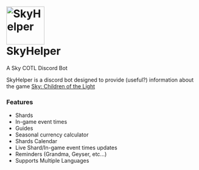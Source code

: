 <h1 style={{ textAlign: 'center' }}>
  <a href="https://github.com/imnaiyar/SkyHelper">
    <img src="https://skyhelper.xyz/assets/img/boticon.png" height="100" width="100" alt="SkyHelper" style={{ display: 'block', margin: '0 auto' }}/>
  </a>
  <br />
  SkyHelper
</h1>

<p style={{ textAlign: 'center' }}>A Sky COTL Discord Bot</p>

SkyHelper is a discord bot designed to provide (useful?) information about the game [Sky: Children of the Light](https://thatskygame.com)

### Features
- Shards
- In-game event times
- Guides
- Seasonal currency calculator
- Shards Calendar
- Live Shard/In-game event times updates
- Reminders (Grandma, Geyser, etc...)
- Supports Multiple Languages